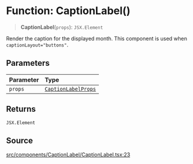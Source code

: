 # Function: CaptionLabel()

> **CaptionLabel**(`props`): `JSX.Element`

Render the caption for the displayed month. This component is used when
`captionLayout="buttons"`.

## Parameters

| Parameter | Type |
| :------ | :------ |
| `props` | [`CaptionLabelProps`](/api/latest/interfaces/CaptionLabelProps.mdx) |

## Returns

`JSX.Element`

## Source

[src/components/CaptionLabel/CaptionLabel.tsx:23](https://github.com/gpbl/react-day-picker/blob/6515ed496/src/components/CaptionLabel/CaptionLabel.tsx#L23)
